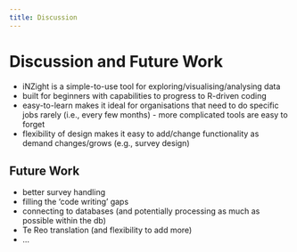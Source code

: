 ```yaml
---
title: Discussion
---
```


# Discussion and Future Work

* iNZight is a simple-to-use tool for exploring/visualising/analysing data
* built for beginners with capabilities to progress to R-driven coding
* easy-to-learn makes it ideal for organisations that need to do specific jobs rarely (i.e., every few months) - more complicated tools are easy to forget
* flexibility of design makes it easy to add/change functionality as demand changes/grows (e.g., survey design)


## Future Work

* better survey handling
* filling the 'code writing' gaps
* connecting to databases (and potentially processing as much as possible within the db)
* Te Reo translation (and flexibility to add more)
* ...
